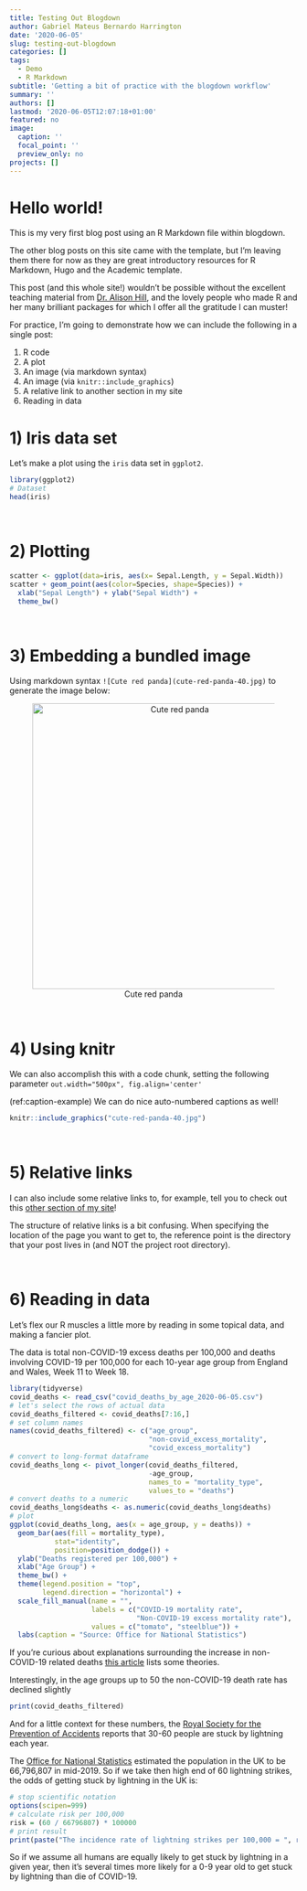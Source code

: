 ```yaml
---
title: Testing Out Blogdown
author: Gabriel Mateus Bernardo Harrington
date: '2020-06-05'
slug: testing-out-blogdown
categories: []
tags:
  - Demo
  - R Markdown
subtitle: 'Getting a bit of practice with the blogdown workflow'
summary: ''
authors: []
lastmod: '2020-06-05T12:07:18+01:00'
featured: no
image:
  caption: ''
  focal_point: ''
  preview_only: no
projects: []
---
```


# Hello world!
This is my very first blog post using an R Markdown file within blogdown.

The other blog posts on this site came with the template, but I'm leaving them there for now as they are great introductory resources for R Markdown, Hugo and the Academic template. 

This post (and this whole site!) wouldn't be possible without the excellent teaching material from [Dr. Alison Hill](https://alison.rbind.io/), and the lovely people who made R and her many brilliant packages for which I offer all the gratitude I can muster!

For practice, I'm going to demonstrate how we can include the following in a single post:

1) R code
2) A plot
3) An image (via markdown syntax)
4) An image (via `knitr::include_graphics`)
5) A relative link to another section in my site
6) Reading in data

# 1) Iris data set
Let's make a plot using the `iris` data set in `ggplot2`.
```r
library(ggplot2)
# Dataset
head(iris)
```


<br>

# 2) Plotting
```r
scatter <- ggplot(data=iris, aes(x= Sepal.Length, y = Sepal.Width))
scatter + geom_point(aes(color=Species, shape=Species)) +
  xlab("Sepal Length") + ylab("Sepal Width") +
  theme_bw()
```

<br>

# 3) Embedding a bundled image

Using markdown syntax `![Cute red panda](cute-red-panda-40.jpg)` to generate the image below:

<center> ![Cute red panda](cute-red-panda-40.jpg){width=500px} </center>

<br>

# 4) Using knitr

We can also accomplish this with a code chunk, setting the following parameter `out.width="500px", fig.align='center'`

(ref:caption-example) We can do nice auto-numbered captions as well!

```r
knitr::include_graphics("cute-red-panda-40.jpg")
```

<br>

# 5) Relative links 

I can also include some relative links to, for example, tell you to check out this [other section of my site](../../../../home/../)!

The structure of relative links is a bit confusing. 
When specifying the location of the page you want to get to, the reference point is the directory that your post lives in (and NOT the project root directory). 

<br>

# 6) Reading in data

Let's flex our R muscles a little more by reading in some topical data, and making a fancier plot.

The data is total non-COVID-19 excess deaths per 100,000 and deaths involving COVID-19 per 100,000 for each 10-year age group from England and Wales, Week 11 to Week 18.

```r
library(tidyverse)
covid_deaths <- read_csv("covid_deaths_by_age_2020-06-05.csv")
# let's select the rows of actual data
covid_deaths_filtered <- covid_deaths[7:16,]
# set column names 
names(covid_deaths_filtered) <- c("age_group", 
                                  "non-covid_excess_mortality", 
                                  "covid_excess_mortality")
# convert to long-format dataframe
covid_deaths_long <- pivot_longer(covid_deaths_filtered, 
                                  -age_group, 
                                  names_to = "mortality_type", 
                                  values_to = "deaths")
# convert deaths to a numeric
covid_deaths_long$deaths <- as.numeric(covid_deaths_long$deaths)
# plot 
ggplot(covid_deaths_long, aes(x = age_group, y = deaths)) +
  geom_bar(aes(fill = mortality_type), 
           stat="identity", 
           position=position_dodge()) +
  ylab("Deaths registered per 100,000") +
  xlab("Age Group") +
  theme_bw() +
  theme(legend.position = "top",
        legend.direction = "horizontal") +
  scale_fill_manual(name = "", 
                    labels = c("COVID-19 mortality rate", 
                               "Non-COVID-19 excess mortality rate"), 
                    values = c("tomato", "steelblue")) +
  labs(caption = "Source: Office for National Statistics")
```

If you're curious about explanations surrounding the increase in non-COVID-19 related deaths [this article](https://www.ons.gov.uk/peoplepopulationandcommunity/birthsdeathsandmarriages/deaths/articles/analysisofdeathregistrationsnotinvolvingcoronaviruscovid19englandandwales28december2019to1may2020/technicalannex) lists some theories. 

Interestingly, in the age groups up to 50 the non-COVID-19 death rate has declined slightly

```r
print(covid_deaths_filtered)
```

And for a little context for these numbers, the [Royal Society for the Prevention of Accidents](https://www.rospa.com/leisure-safety/advice/lightning/) reports that 30-60 people are stuck by lightning each year. 

The [Office for National Statistics](https://www.ons.gov.uk/peoplepopulationandcommunity/populationandmigration/populationestimates/bulletins/annualmidyearpopulationestimates/mid2019) estimated the population in the UK to be 66,796,807 in mid-2019.
So if we take then high end of 60 lightning strikes, the odds of getting stuck by lightning in the UK is:

```r
# stop scientific notation
options(scipen=999)
# calculate risk per 100,000
risk = (60 / 66796807) * 100000
# print result
print(paste("The incidence rate of lightning strikes per 100,000 = ", round(risk, 5), sep = ""))
```

So if we assume all humans are equally likely to get stuck by lightning in a given year, then it's several times more likely for a 0-9 year old to get stuck by lightning than die of COVID-19.
